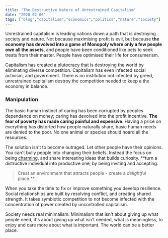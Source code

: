 ```yaml
---
title: "The Destructive Nature of Unrestrained Capitalism"
date: "2020-02-06"
tags: ["blog","capitalism","economics","politics","nature","society"]
---
```

Unrestrained capitalism is leading nations down a path that is destroying society and nature. Not because maximising profit is evil, but because **the economy has devolved into a game of Monopoly where only a few people own all the assets**, and people have been conditioned like pets to seek treats from their master. People have optimised their life for consumerism.

Capitalism has created a plutocracy that is destroying the world by eliminating diverse competition. Capitalism has even infected social activism, and government. There is no institution not infected by greed, unrestrained capitalism destroy the competition needed to keep a the economy in balance.

### Manipulation 
The basic human instinct of caring has been corrupted by peoples dependance on money; caring has devolved into the profit incentive. **The fear of poverty has made caring painful and expensive**. Having a price on everything has distorted how people naturally share, basic human needs are denied to the poor. No one animal or species should hoard all the resources.

The solution isn't to become outraged. Let other people have their opinions. You can't bully people into changing their beliefs. Instead the focus on being [charming](https://areomagazine.com/2017/10/28/how-not-to-de-radicalize-a-twitter-neo-nazi/), and share interesting ideas that builds curiosity. **turn a distructive individual into productive one, by being inviting and accepting. 

> Creat an environment that attracts people - create a *delightful* place.**

When you take the time to fix or improve something you develop resilience. Social relationships are built  by resolving conflict, and creating shared strength. It takes symbiotic competition to not become infected with the concentration of power created by uncontrolled capitalism.

Society needs real minimalism. Minimalism that isn't about giving up what people need, it's about giving up what isn't needed, what is meaningless, to enjoy and care more about what is important. The world can be a better place.
